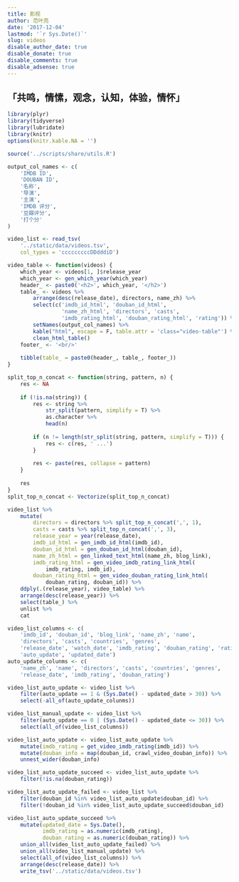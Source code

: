 ```yaml
---
title: 影视
author: 范叶亮
date: '2017-12-04'
lastmod: '`r Sys.Date()`'
slug: videos
disable_author_date: true
disable_donate: true
disable_comments: true
disable_adsense: true
---
```


## 「共鸣，情愫，观念，认知，体验，情怀」

```r
library(plyr)
library(tidyverse)
library(lubridate)
library(knitr)
options(knitr.kable.NA = '')

source('../scripts/share/utils.R')
```

```r
output_col_names <- c(
    'IMDB ID',
    'DOUBAN ID',
    '名称',
    '导演',
    '主演',
    'IMDB 评分',
    '豆瓣评分',
    '打个分'
)

video_list <- read_tsv(
    '../static/data/videos.tsv',
    col_types = 'cccccccccDDdddiD')

video_table <- function(videos) {
    which_year <- videos[1, ]$release_year
    which_year <- gen_which_year(which_year)
    header_ <- paste0('<h2>', which_year, '</h2>')
    table_ <- videos %>%
        arrange(desc(release_date), directors, name_zh) %>%
        select(c('imdb_id_html', 'douban_id_html',
                 'name_zh_html', 'directors', 'casts',
                 'imdb_rating_html', 'douban_rating_html', 'rating')) %>%
        setNames(output_col_names) %>%
        kable("html", escape = F, table.attr = 'class="video-table"') %>%
        clean_html_table()
    footer_ <- '<br/>'
    
    tibble(table_ = paste0(header_, table_, footer_))
}

split_top_n_concat <- function(string, pattern, n) {
    res <- NA
    
    if (!is.na(string)) {
        res <- string %>%
            str_split(pattern, simplify = T) %>%
            as.character %>%
            head(n)
        
        if (n != length(str_split(string, pattern, simplify = T))) {
            res <- c(res, ' ...')
        }
        
        res <- paste(res, collapse = pattern)
    }
    
    res
}
split_top_n_concat <- Vectorize(split_top_n_concat)

video_list %>%
    mutate(
        directors = directors %>% split_top_n_concat(',', 1),
        casts = casts %>% split_top_n_concat(',', 3),
        release_year = year(release_date),
        imdb_id_html = gen_imdb_id_html(imdb_id),
        douban_id_html = gen_douban_id_html(douban_id),
        name_zh_html = gen_linked_text_html(name_zh, blog_link),
        imdb_rating_html = gen_video_imdb_rating_link_html(
            imdb_rating, imdb_id),
        douban_rating_html = gen_video_douban_rating_link_html(
            douban_rating, douban_id)) %>%
    ddply(.(release_year), video_table) %>%
    arrange(desc(release_year)) %>%
    select(table_) %>%
    unlist %>%
    cat
```

```r
video_list_columns <- c(
    'imdb_id', 'douban_id', 'blog_link', 'name_zh', 'name',
    'directors', 'casts', 'countries', 'genres',
    'release_date', 'watch_date', 'imdb_rating', 'douban_rating', 'rating',
    'auto_update', 'updated_date')
auto_update_colunms <- c(
    'name_zh', 'name', 'directors', 'casts', 'countries', 'genres',
    'release_date', 'imdb_rating', 'douban_rating')

video_list_auto_update <- video_list %>%
    filter(auto_update == 1 & (Sys.Date() - updated_date > 30)) %>%
    select(-all_of(auto_update_colunms))

video_list_manual_update <- video_list %>%
    filter(auto_update == 0 | (Sys.Date() - updated_date <= 30)) %>%
    select(all_of(video_list_columns))

video_list_auto_update <- video_list_auto_update %>%
    mutate(imdb_rating = get_video_imdb_rating(imdb_id)) %>%
    mutate(douban_info = map(douban_id, crawl_video_douban_info)) %>%
    unnest_wider(douban_info)

video_list_auto_update_succeed <- video_list_auto_update %>%
    filter(!is.na(douban_rating))

video_list_auto_update_failed <- video_list %>%
    filter(douban_id %in% video_list_auto_update$douban_id) %>%
    filter(!douban_id %in% video_list_auto_update_succeed$douban_id)

video_list_auto_update_succeed %>%
    mutate(updated_date = Sys.Date(),
           imdb_rating = as.numeric(imdb_rating),
           douban_rating = as.numeric(douban_rating)) %>%
    union_all(video_list_auto_update_failed) %>%
    union_all(video_list_manual_update) %>%
    select(all_of(video_list_columns)) %>%
    arrange(desc(release_date)) %>%
    write_tsv('../static/data/videos.tsv')
```
